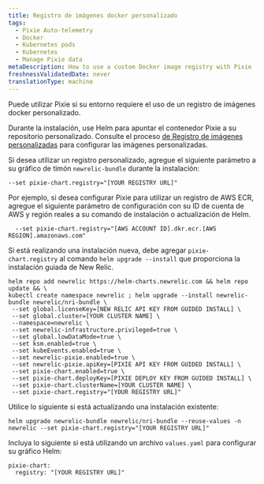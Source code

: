 ```yaml
---
title: Registro de imágenes docker personalizado
tags:
  - Pixie Auto-telemetry
  - Docker
  - Kubernetes pods
  - Kubernetes
  - Manage Pixie data
metaDescription: How to use a custom Docker image registry with Pixie
freshnessValidatedDate: never
translationType: machine
---
```


Puede utilizar Pixie si su entorno requiere el uso de un registro de imágenes docker personalizado.

Durante la instalación, use Helm para apuntar el contenedor Pixie a su repositorio personalizado. Consulte el proceso [de Registro de imágenes personalizadas](https://docs.pixielabs.ai/reference/admin/deploy-options/#custom-image-registry) para configurar las imágenes personalizadas.

Si desea utilizar un registro personalizado, agregue el siguiente parámetro a su gráfico de timón `newrelic-bundle` durante la instalación:

```
--set pixie-chart.registry="[YOUR REGISTRY URL]"
```

Por ejemplo, si desea configurar Pixie para utilizar un registro de AWS ECR, agregue el siguiente parámetro de configuración con su ID de cuenta de AWS y región reales a su comando de instalación o actualización de Helm.

```
  --set pixie-chart.registry="[AWS ACCOUNT ID].dkr.ecr.[AWS REGION].amazonaws.com"
```

Si está realizando una instalación nueva, debe agregar `pixie-chart.registry` al comando `helm upgrade --install` que proporciona la instalación guiada de New Relic.

```
helm repo add newrelic https://helm-charts.newrelic.com && helm repo update && \
kubectl create namespace newrelic ; helm upgrade --install newrelic-bundle newrelic/nri-bundle \
 --set global.licenseKey=[NEW RELIC API KEY FROM GUIDED INSTALL] \
 --set global.cluster=[YOUR CLUSTER NAME] \
 --namespace=newrelic \
 --set newrelic-infrastructure.privileged=true \
 --set global.lowDataMode=true \
 --set ksm.enabled=true \
 --set kubeEvents.enabled=true \
 --set newrelic-pixie.enabled=true \
 --set newrelic-pixie.apiKey=[PIXIE API KEY FROM GUIDED INSTALL] \
 --set pixie-chart.enabled=true \
 --set pixie-chart.deployKey=[PIXIE DEPLOY KEY FROM GUIDED INSTALL] \
 --set pixie-chart.clusterName=[YOUR CLUSTER NAME] \
 --set pixie-chart.registry="[YOUR REGISTRY URL]"
```

Utilice lo siguiente si está actualizando una instalación existente:

```
helm upgrade newrelic-bundle newrelic/nri-bundle --reuse-values -n newrelic --set pixie-chart.registry="[YOUR REGISTRY URL]"
```

Incluya lo siguiente si está utilizando un archivo `values.yaml` para configurar su gráfico Helm:

```
pixie-chart:
  registry: "[YOUR REGISTRY URL]"
```
